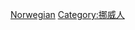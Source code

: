 {{Wikipedia category|hidden=yes|container=yes}}
{{Eponymous category}}
[[Category:以各国人命名的分类|Norwegian]]
[[Category:挪威人|Category:挪威人]]